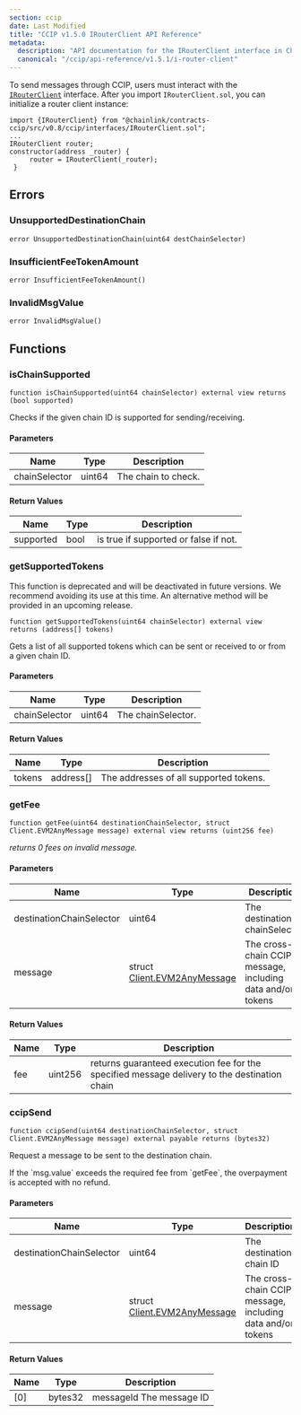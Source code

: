 ```yaml
---
section: ccip
date: Last Modified
title: "CCIP v1.5.0 IRouterClient API Reference"
metadata:
  description: "API documentation for the IRouterClient interface in Chainlink CCIP v1.5.0, used for sending cross-chain messages through CCIP."
  canonical: "/ccip/api-reference/v1.5.1/i-router-client"
---
```



<CcipCommon callout="importCCIPPackage150" />

To send messages through CCIP, users must interact with the [`IRouterClient`](https://github.com/smartcontractkit/ccip/tree/release/contracts-ccip-1.5.0/contracts/src/v0.8/ccip/interfaces/IRouterClient.sol) interface.
After you import `IRouterClient.sol`, you can initialize a router client instance:

```solidity
import {IRouterClient} from "@chainlink/contracts-ccip/src/v0.8/ccip/interfaces/IRouterClient.sol";
...
IRouterClient router;
constructor(address _router) {
     router = IRouterClient(_router);
 }
```

## Errors

### UnsupportedDestinationChain

```solidity
error UnsupportedDestinationChain(uint64 destChainSelector)
```

### InsufficientFeeTokenAmount

```solidity
error InsufficientFeeTokenAmount()
```

### InvalidMsgValue

```solidity
error InvalidMsgValue()
```

## Functions

### isChainSupported

```solidity
function isChainSupported(uint64 chainSelector) external view returns (bool supported)
```

Checks if the given chain ID is supported for sending/receiving.

#### Parameters

| Name          | Type   | Description         |
| ------------- | ------ | ------------------- |
| chainSelector | uint64 | The chain to check. |

#### Return Values

| Name      | Type | Description                           |
| --------- | ---- | ------------------------------------- |
| supported | bool | is true if supported or false if not. |

### getSupportedTokens

<Aside type="note" title="Deprecation Notice">
  This function is deprecated and will be deactivated in future versions. We recommend avoiding its use at this time. An
  alternative method will be provided in an upcoming release.
</Aside>

```solidity
function getSupportedTokens(uint64 chainSelector) external view returns (address[] tokens)
```

Gets a list of all supported tokens which can be sent or received
to or from a given chain ID.

#### Parameters

| Name          | Type   | Description        |
| ------------- | ------ | ------------------ |
| chainSelector | uint64 | The chainSelector. |

#### Return Values

| Name   | Type      | Description                            |
| ------ | --------- | -------------------------------------- |
| tokens | address[] | The addresses of all supported tokens. |

### getFee

```solidity
function getFee(uint64 destinationChainSelector, struct Client.EVM2AnyMessage message) external view returns (uint256 fee)
```

_returns 0 fees on invalid message._

#### Parameters

| Name                     | Type                                                                             | Description                                                |
| ------------------------ | -------------------------------------------------------------------------------- | ---------------------------------------------------------- |
| destinationChainSelector | uint64                                                                           | The destination chainSelector                              |
| message                  | struct [Client.EVM2AnyMessage](/ccip/api-reference/v1.5.0/client#evm2anymessage) | The cross-chain CCIP message, including data and/or tokens |

#### Return Values

| Name | Type    | Description                                                                                  |
| ---- | ------- | -------------------------------------------------------------------------------------------- |
| fee  | uint256 | returns guaranteed execution fee for the specified message delivery to the destination chain |

### ccipSend

```solidity
function ccipSend(uint64 destinationChainSelector, struct Client.EVM2AnyMessage message) external payable returns (bytes32)
```

Request a message to be sent to the destination chain.

<Aside type="caution">
  If the `msg.value` exceeds the required fee from `getFee`, the overpayment is accepted with no refund.
</Aside>

#### Parameters

| Name                     | Type                                                                             | Description                                                |
| ------------------------ | -------------------------------------------------------------------------------- | ---------------------------------------------------------- |
| destinationChainSelector | uint64                                                                           | The destination chain ID                                   |
| message                  | struct [Client.EVM2AnyMessage](/ccip/api-reference/v1.5.0/client#evm2anymessage) | The cross-chain CCIP message, including data and/or tokens |

#### Return Values

| Name | Type    | Description              |
| ---- | ------- | ------------------------ |
| [0]  | bytes32 | messageId The message ID |
